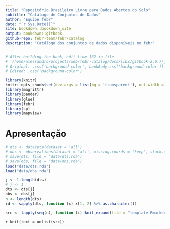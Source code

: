 ```yaml
--- 
title: "Repositório Brasileiro Livre para Dados Abertos do Solo"
subtitle: "Catálogo de Conjuntos de Dados"
author: "Equipe febr"
date: "`r Sys.Date()`"
site: bookdown::bookdown_site
output: bookdown::gitbook
github-repo: febr-team/febr-catalog
description: "Catálogo dos conjuntos de dados disponíveis no febr"
---
```


```r
# After building the book, edit line 162 in file 
# '/home/alessandro/projects/web/febr-catalog/docs/libs/gitbook-2.6.7/js/plugin-bookdown.js'
# Original: .css('background-color', bookBody.css('background-color'))
# Edited: .css('background-color')
```

```r
library(knitr)
knitr::opts_chunk$set(dev.args = list(bg = 'transparent'), out.width = '100%', out.height = '80vh')
library(magrittr)
library(pander)
library(glue)
library(febr)
library(sp)
library(mapview)
```

# Apresentação {-}

```r
# dts <- datasets(dataset = 'all')
# obs <- observations(dataset = 'all', missing.coords = 'keep', stack.obs = FALSE)
# save(dts, file = "data/dts.rda")
# save(obs, file = "data/obs.rda")
load("data/dts.rda")
load("data/obs.rda")
```

```r
j <- 1:length(dts)
# j <- 1
dts <- dts[j]
obs <- obs[j]
n <- length(dts)
id <- sapply(dts, function (x) x[1, 2] %>% as.character())
```

```r
src <- lapply(seq(n), function (i) knit_expand(file = "template.Rmarkdown", delim = c("**", "**")))
```

`r knit(text = unlist(src))`
